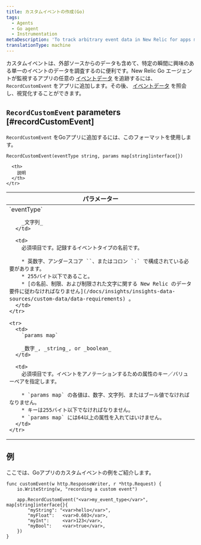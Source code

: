 ```yaml
---
title: カスタムイベントの作成(Go)
tags:
  - Agents
  - Go agent
  - Instrumentation
metaDescription: 'To track arbitrary event data in New Relic for apps monitored by your New Relic Go agent, use RecordCustomEvent.'
translationType: machine
---
```


カスタムイベントは、外部ソースからのデータも含めて、特定の瞬間に興味のある単一のイベントのデータを調査するのに便利です。New Relic Go エージェントが監視するアプリの任意の [イベントデータ](/docs/data-analysis/metrics/analyze-your-metrics/data-collection-metric-timeslice-event-data#event-data) を追跡するには、 `RecordCustomEvent` をアプリに追加します。その後、 [イベントデータ](/docs/query-your-data) を照会し、視覚化することができます。

## `RecordCustomEvent` parameters [#recordCustomEvent]

`RecordCustomEvent` をGoアプリに追加するには、このフォーマットを使用します。

```
RecordCustomEvent(eventType string, params map[string]interface{})
```

<table>
  <thead>
    <tr>
      <th width="25%">
        パラメーター
      </th>

      <th>
        説明
      </th>
    </tr>
  </thead>

  <tbody>
    <tr>
      <td>
        `eventType`

        _文字列_
      </td>

      <td>
        必須項目です。記録するイベントタイプの名前です。

        * 英数字、アンダースコア ``、またはコロン `:` で構成されている必要があります。
        * 255バイト以下であること。
        * [の名前、制限、および制限された文字に関する New Relic のデータ要件に従わなければなりません](/docs/insights/insights-data-sources/custom-data/data-requirements) 。
      </td>
    </tr>

    <tr>
      <td>
        `params map`

        _数字_, _string_, or _boolean_
      </td>

      <td>
        必須項目です。イベントをアノテーションするための属性のキー／バリューペアを指定します。

        * `params map` の各値は、数字、文字列、またはブール値でなければなりません。
        * キーは255バイト以下でなければなりません。
        * `params map` には64以上の属性を入れてはいけません。
      </td>
    </tr>
  </tbody>
</table>

## 例

ここでは、Goアプリのカスタムイベントの例をご紹介します。

```
func customEvent(w http.ResponseWriter, r *http.Request) {
    io.WriteString(w, "recording a custom event")

    app.RecordCustomEvent("<var>my_event_type</var>", map[string]interface{}{
        "myString": "<var>hello</var>",
        "myFloat":   <var>0.603</var>,
        "myInt":     <var>123</var>,
        "myBool":    <var>true</var>,
    })
}
```